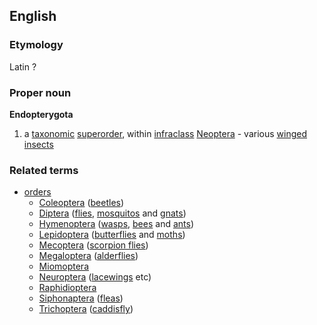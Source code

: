 ==English==
===Etymology===
Latin ?
===Proper noun===
{{wikipedia}}
'''Endopterygota'''
#a [[taxonomic]] [[superorder]], within [[infraclass]] [[Neoptera]] - various [[winged]] [[insect]]s
===Related terms===
{{wikispecies}}
*[[order]]s
**[[Coleoptera]] ([[beetle]]s)
**[[Diptera]] ([[flies]], [[mosquito]]s and [[gnat]]s)
**[[Hymenoptera]] ([[wasp]]s, [[bee]]s and [[ant]]s)
**[[Lepidoptera]] ([[butterflies]] and [[moth]]s)
**[[Mecoptera]] ([[scorpion flies]])
**[[Megaloptera]] ([[alderflies]])
**[[Miomoptera]]
**[[Neuroptera]] ([[lacewing]]s etc)
**[[Raphidioptera]]
**[[Siphonaptera]] ([[flea]]s)
**[[Trichoptera]] ([[caddisfly]])